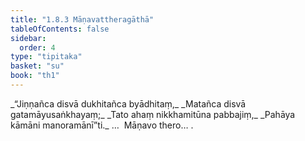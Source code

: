 ```yaml
---
title: "1.8.3 Māṇavattheragāthā"
tableOfContents: false
sidebar:
  order: 4
type: "tipitaka"
basket: "su"
book: "th1"
---
```



<DynamicBreadcrumb />

<Division number="73" book="th1">

<Paragraph number="165" type="verses" book="th1">
_“Jiṇṇañca disvā dukhitañca byādhitaṃ,_  
_Matañca disvā gatamāyusaṅkhayaṃ;_  
_Tato ahaṃ nikkhamitūna pabbajiṃ,_  
_Pahāya kāmāni manoramānī”ti._  


</Paragraph>
</Division>

<Paragraph number="166" type="center" book="th1">
…  Māṇavo thero… .
</Paragraph>